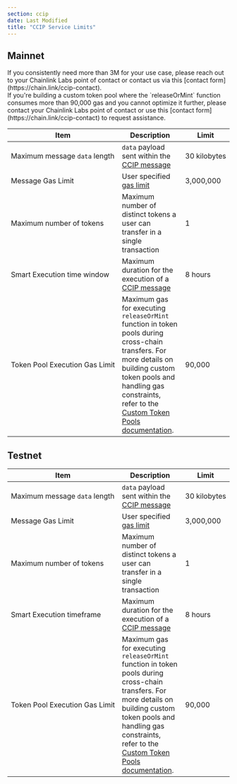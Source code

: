 ```yaml
---
section: ccip
date: Last Modified
title: "CCIP Service Limits"
---
```



## Mainnet

<Aside type="note" title="Increase the gas limit">
  If you consistently need more than 3M for your use case, please reach out to your Chainlink Labs point of contact or
  contact us via this [contact form](https://chain.link/ccip-contact).
</Aside>

<Aside type="note" title="Need more gas for releaseOrMint?">
  If you're building a custom token pool where the `releaseOrMint` function consumes more than 90,000 gas and you cannot
  optimize it further, please contact your Chainlink Labs point of contact or use this [contact
  form](https://chain.link/ccip-contact) to request assistance.
</Aside>

| Item                                               | Description                                                                                                                                                                                                                                                                          | Limit             |
| -------------------------------------------------- | ------------------------------------------------------------------------------------------------------------------------------------------------------------------------------------------------------------------------------------------------------------------------------------ | ----------------- |
| Maximum&nbsp;message&nbsp;`data`&nbsp;length       | `data` payload sent within the [CCIP message](/ccip/api-reference/client#evm2anymessage)                                                                                                                                                                                             | 30&nbsp;kilobytes |
| Message&nbsp;Gas&nbsp;Limit                        | User specified [gas limit](/ccip/api-reference/client#evmextraargsv1)                                                                                                                                                                                                                | 3,000,000         |
| Maximum&nbsp;number&nbsp;of&nbsp;tokens            | Maximum number of distinct tokens a user can transfer in a single transaction                                                                                                                                                                                                        | 1                 |
| Smart Execution time window                        | Maximum duration for the execution of a [CCIP message](/ccip/api-reference/client#evm2anymessage)                                                                                                                                                                                    | 8 hours           |
| Token&nbsp;Pool&nbsp;Execution&nbsp;Gas&nbsp;Limit | Maximum gas for executing `releaseOrMint` function in token pools during cross-chain transfers. For more details on building custom token pools and handling gas constraints, refer to the [Custom Token Pools documentation](/ccip/concepts/cross-chain-tokens#custom-token-pools). | 90,000            |

## Testnet

| Item                                               | Description                                                                                                                                                                                                                                                                          | Limit             |
| -------------------------------------------------- | ------------------------------------------------------------------------------------------------------------------------------------------------------------------------------------------------------------------------------------------------------------------------------------ | ----------------- |
| Maximum&nbsp;message&nbsp;`data`&nbsp;length       | `data` payload sent within the [CCIP message](/ccip/api-reference/client#evm2anymessage)                                                                                                                                                                                             | 30&nbsp;kilobytes |
| Message&nbsp;Gas&nbsp;Limit                        | User specified [gas limit](/ccip/api-reference/client#evmextraargsv1)                                                                                                                                                                                                                | 3,000,000         |
| Maximum&nbsp;number&nbsp;of&nbsp;tokens            | Maximum number of distinct tokens a user can transfer in a single transaction                                                                                                                                                                                                        | 1                 |
| Smart Execution timeframe                          | Maximum duration for the execution of a [CCIP message](/ccip/api-reference/client#evm2anymessage)                                                                                                                                                                                    | 8 hours           |
| Token&nbsp;Pool&nbsp;Execution&nbsp;Gas&nbsp;Limit | Maximum gas for executing `releaseOrMint` function in token pools during cross-chain transfers. For more details on building custom token pools and handling gas constraints, refer to the [Custom Token Pools documentation](/ccip/concepts/cross-chain-tokens#custom-token-pools). | 90,000            |
